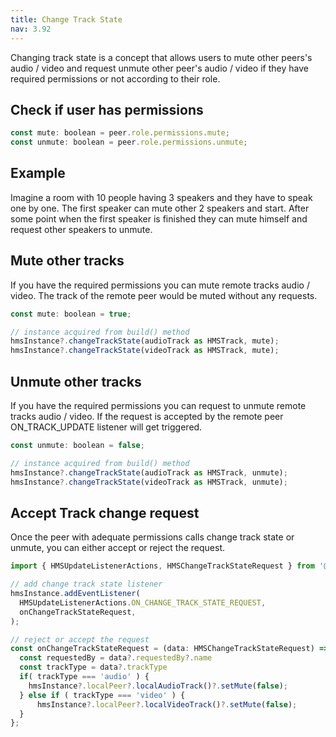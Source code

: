 ```yaml
---
title: Change Track State
nav: 3.92
---
```


Changing track state is a concept that allows users to mute other peers's audio / video and request unmute other peer's audio / video if they have required permissions or not according to their role.

## Check if user has permissions

```js
const mute: boolean = peer.role.permissions.mute;
const unmute: boolean = peer.role.permissions.unmute;
```

## Example

Imagine a room with 10 people having 3 speakers and they have to speak one by one. The first speaker can mute other 2 speakers and start. After some point when the first speaker is finished they can mute himself and request other speakers to unmute.

## Mute other tracks

If you have the required permissions you can mute remote tracks audio / video. The track of the remote peer would be muted without any requests.

```js
const mute: boolean = true;

// instance acquired from build() method
hmsInstance?.changeTrackState(audioTrack as HMSTrack, mute);
hmsInstance?.changeTrackState(videoTrack as HMSTrack, mute);
```

## Unmute other tracks

If you have the required permissions you can request to unmute remote tracks audio / video. If the request is accepted by the remote peer ON_TRACK_UPDATE listener will get triggered.

```js
const unmute: boolean = false;

// instance acquired from build() method
hmsInstance?.changeTrackState(audioTrack as HMSTrack, unmute);
hmsInstance?.changeTrackState(videoTrack as HMSTrack, unmute);
```

## Accept Track change request

Once the peer with adequate permissions calls change track state or unmute, you can either accept or reject the request.

```js
import { HMSUpdateListenerActions, HMSChangeTrackStateRequest } from '@100mslive/react-native-hms';

// add change track state listener
hmsInstance.addEventListener(
  HMSUpdateListenerActions.ON_CHANGE_TRACK_STATE_REQUEST,
  onChangeTrackStateRequest,
);

// reject or accept the request
const onChangeTrackStateRequest = (data: HMSChangeTrackStateRequest) => {
  const requestedBy = data?.requestedBy?.name
  const trackType = data?.trackType            
  if( trackType === 'audio' ) {
    hmsInstance?.localPeer?.localAudioTrack()?.setMute(false);
  } else if ( trackType === 'video' ) {
      hmsInstance?.localPeer?.localVideoTrack()?.setMute(false);
  }
};
```
